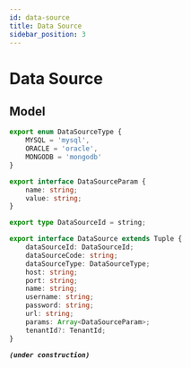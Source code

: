 ```yaml
---
id: data-source  
title: Data Source  
sidebar_position: 3
---
```



# Data Source
## Model
<Tabs>
<TabItem value="ts" label="Typescript">

```typescript title="watchmen-web-client/src/services/data/tuples/data-source-types.ts"
export enum DataSourceType {
	MYSQL = 'mysql',
	ORACLE = 'oracle',
	MONGODB = 'mongodb'
}

export interface DataSourceParam {
	name: string;
	value: string;
}

export type DataSourceId = string;

export interface DataSource extends Tuple {
	dataSourceId: DataSourceId;
	dataSourceCode: string;
	dataSourceType: DataSourceType;
	host: string;
	port: string;
	name: string;
	username: string;
	password: string;
	url: string;
	params: Array<DataSourceParam>;
	tenantId?: TenantId;
}
```

</TabItem>
<TabItem value="py" label="Python">

**_`(under construction)`_**

</TabItem>
</Tabs>